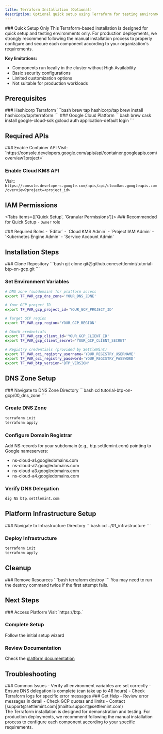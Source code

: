 ```yaml
---
title: Terraform Installation (Optional)
description: Optional quick setup using Terraform for testing environments
---
```



<Callout type="warning">
### Quick Setup Only
This Terraform-based installation is designed for quick setup and testing environments only. For production deployments, we strongly recommend following the manual installation process to properly configure and secure each component according to your organization's requirements.

**Key limitations:**

- Components run locally in the cluster without High Availability
- Basic security configurations
- Limited customization options
- Not suitable for production workloads
  </Callout>

## Prerequisites

<div className="grid grid-cols-1 md:grid-cols-2 gap-6 mb-8">
  <Card>
    ### Hashicorp Terraform
    ```bash
    brew tap hashicorp/tap
    brew install hashicorp/tap/terraform
    ```
  </Card>

  <Card>
    ### Google Cloud Platform
    ```bash
    brew cask install google-cloud-sdk
    gcloud auth application-default login
    ```
  </Card>
</div>

## Required APIs

<Steps>
  ### Enable Container API
  Visit: `https://console.developers.google.com/apis/api/container.googleapis.com/overview?project=<project_id>`

### Enable Cloud KMS API

Visit:
`https://console.developers.google.com/apis/api/cloudkms.googleapis.com/overview?project=<project_id>`

</Steps>

## IAM Permissions

<Tabs items={['Quick Setup', 'Granular Permissions']}>
  <Tab value="Quick Setup">
    ### Recommended for Quick Setup
    - `Owner` role
  </Tab>

  <Tab value="Granular Permissions">
    ### Required Roles
    - `Editor`
    - `Cloud KMS Admin`
    - `Project IAM Admin`
    - `Kubernetes Engine Admin`
    - `Service Account Admin`
  </Tab>
</Tabs>

## Installation Steps

<Steps>
  ### Clone Repository
  ```bash
  git clone git@github.com:settlemint/tutorial-btp-on-gcp.git
  ```

### Set Environment Variables

```bash
# DNS zone (subdomain) for platform access
export TF_VAR_gcp_dns_zone='YOUR_DNS_ZONE'

# Your GCP project ID
export TF_VAR_gcp_project_id='YOUR_GCP_PROJECT_ID'

# Target GCP region
export TF_VAR_gcp_region='YOUR_GCP_REGION'

# OAuth credentials
export TF_VAR_gcp_client_id='YOUR_GCP_CLIENT_ID'
export TF_VAR_gcp_client_secret='YOUR_GCP_CLIENT_SECRET'

# Registry credentials (provided by SettleMint)
export TF_VAR_oci_registry_username='YOUR_REGISTRY_USERNAME'
export TF_VAR_oci_registry_password='YOUR_REGISTRY_PASSWORD'
export TF_VAR_btp_version='BTP_VERSION'
```

</Steps>

## DNS Zone Setup

<Steps>
  ### Navigate to DNS Zone Directory
  ```bash
  cd tutorial-btp-on-gcp/00_dns_zone
  ```

### Create DNS Zone

```bash
terraform init
terraform apply
```

### Configure Domain Registrar

Add NS records for your subdomain (e.g., btp.settlemint.com) pointing to Google
nameservers:

- ns-cloud-a1.googledomains.com
- ns-cloud-a2.googledomains.com
- ns-cloud-a3.googledomains.com
- ns-cloud-a4.googledomains.com

### Verify DNS Delegation

```bash
dig NS btp.settlemint.com
```

</Steps>

## Platform Infrastructure Setup

<Steps>
  ### Navigate to Infrastructure Directory
  ```bash
  cd ../01_infrastructure
  ```

### Deploy Infrastructure

```bash
terraform init
terraform apply
```

</Steps>

## Cleanup

<Steps>
  ### Remove Resources
  ```bash
  terraform destroy
  ```

  <Callout type="info">
  You may need to run the destroy command twice if the first attempt fails.
  </Callout>
</Steps>

## Next Steps

<Steps>
  ### Access Platform
  Visit `https://btp.<your-domain>`

### Complete Setup

Follow the initial setup wizard

### Review Documentation

Check the
[platform documentation](/launching-the-platform/self-hosted/introduction)

</Steps>

## Troubleshooting

<div className="grid grid-cols-1 md:grid-cols-2 gap-6 mb-8">
  <Card>
    ### Common Issues
    - Verify all environment variables are set correctly
    - Ensure DNS delegation is complete (can take up to 48 hours)
    - Check Terraform logs for specific error messages
  </Card>

  <Card>
    ### Get Help
    - Review error messages in detail
    - Check GCP quotas and limits
    - Contact [support@settlemint.com](mailto:support@settlemint.com)
  </Card>
</div>

<Callout type="warning">
  The Terraform installation is designed for demonstration and testing. For
  production deployments, we recommend following the manual installation process
  to configure each component according to your specific requirements.
</Callout>
